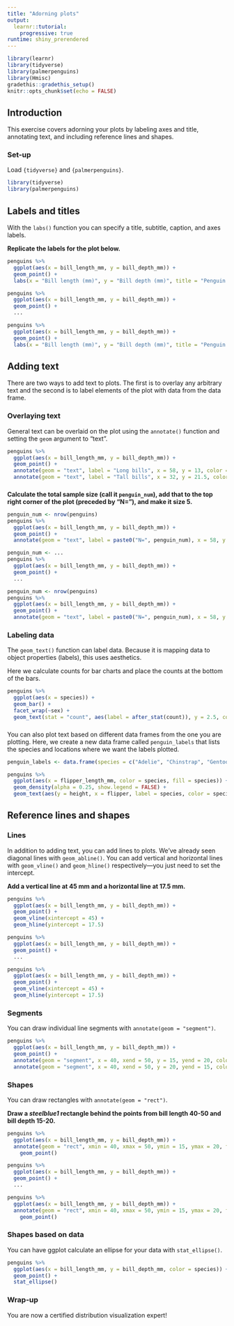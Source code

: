 ```yaml
---
title: "Adorning plots"
output: 
  learnr::tutorial:
    progressive: true
runtime: shiny_prerendered
---
```


```r
library(learnr)
library(tidyverse)
library(palmerpenguins)
library(Hmisc)
gradethis::gradethis_setup()
knitr::opts_chunk$set(echo = FALSE)
```


## Introduction

This exercise covers adorning your plots by labeling axes and title, annotating text, and including reference lines and shapes.

### Set-up

Load `{tidyverse}` and `{palmerpenguins}`. 

```r
library(tidyverse)
library(palmerpenguins)
```

## Labels and titles

With the `labs()` function you can specify a title, subtitle, caption, and axes labels.

**Replicate the labels for the plot below.**

```r
penguins %>% 
  ggplot(aes(x = bill_length_mm, y = bill_depth_mm)) +
  geom_point() +
  labs(x = "Bill length (mm)", y = "Bill depth (mm)", title = "Penguin bill size", subtitle = "Adelie, chinstrap, and gentoo penguins", caption = "Source: Palmer penguins")
```

```r
penguins %>% 
  ggplot(aes(x = bill_length_mm, y = bill_depth_mm)) +
  geom_point() +
  ...
```

```r
penguins %>% 
  ggplot(aes(x = bill_length_mm, y = bill_depth_mm)) +
  geom_point() +
  labs(x = "Bill length (mm)", y = "Bill depth (mm)", title = "Penguin bill size", subtitle = "Adelie, chinstrap, and gentoo penguins", caption = "Source: Palmer penguins")
```



## Adding text

There are two ways to add text to plots. The first is to overlay any arbitrary text and the second is to label elements of the plot with data from the data frame.

### Overlaying text

General text can be overlaid on the plot using the `annotate()` function and setting the `geom` argument to "text".

```r
penguins %>% 
  ggplot(aes(x = bill_length_mm, y = bill_depth_mm)) +
  geom_point() +
  annotate(geom = "text", label = "Long bills", x = 58, y = 13, color = "blue") +
  annotate(geom = "text", label = "Tall bills", x = 32, y = 21.5, color = "blue")
```

###

**Calculate the total sample size (call it `penguin_num`), add that to the top right corner of the plot (preceded by "N="), and make it size 5.**

```r
penguin_num <- nrow(penguins)
penguins %>% 
  ggplot(aes(x = bill_length_mm, y = bill_depth_mm)) +
  geom_point() +
  annotate(geom = "text", label = paste0("N=", penguin_num), x = 58, y = 21.5, size = 5)
```

```r
penguin_num <- ...
penguins %>% 
  ggplot(aes(x = bill_length_mm, y = bill_depth_mm)) +
  geom_point() +
  ...
```

```r
penguin_num <- nrow(penguins)
penguins %>% 
  ggplot(aes(x = bill_length_mm, y = bill_depth_mm)) +
  geom_point() +
  annotate(geom = "text", label = paste0("N=", penguin_num), x = 58, y = 21.5, size = 5)
```

### Labeling data

The `geom_text()` function can label data. Because it is mapping data to object properties (labels), this uses aesthetics.

Here we calculate counts for bar charts and place the counts at the bottom of the bars.

```r
penguins %>% 
  ggplot(aes(x = species)) +
  geom_bar() +
  facet_wrap(~sex) +
  geom_text(stat = "count", aes(label = after_stat(count)), y = 2.5, color = "white")
```

###

You can also plot text based on different data frames from the one you are plotting. Here, we create a new data frame called `penguin_labels` that lists the species and locations where we want the labels plotted.

```r
penguin_labels <- data.frame(species = c("Adelie", "Chinstrap", "Gentoo"), height = c(0.065, 0.06, 0.062), flipper = c(190, 200, 215))

penguins %>% 
  ggplot(aes(x = flipper_length_mm, color = species, fill = species)) +
  geom_density(alpha = 0.25, show.legend = FALSE) +
  geom_text(aes(y = height, x = flipper, label = species, color = species), data = penguin_labels, show.legend = FALSE)
```


## Reference lines and shapes

### Lines

In addition to adding text, you can add lines to plots. We've already seen diagonal lines with `geom_abline()`. You can add vertical and horizontal lines with `geom_vline()` and `geom_hline()` respectively---you just need to set the intercept.

**Add a vertical line at 45 mm and a horizontal line at 17.5 mm.**

```r
penguins %>% 
  ggplot(aes(x = bill_length_mm, y = bill_depth_mm)) +
  geom_point() +
  geom_vline(xintercept = 45) +
  geom_hline(yintercept = 17.5)
```

```r
penguins %>% 
  ggplot(aes(x = bill_length_mm, y = bill_depth_mm)) +
  geom_point() +
  ...
```

```r
penguins %>% 
  ggplot(aes(x = bill_length_mm, y = bill_depth_mm)) +
  geom_point() +
  geom_vline(xintercept = 45) +
  geom_hline(yintercept = 17.5)
```

### Segments

You can draw individual line segments with `annotate(geom = "segment")`.

```r
penguins %>% 
  ggplot(aes(x = bill_length_mm, y = bill_depth_mm)) +
  geom_point() +
  annotate(geom = "segment", x = 40, xend = 50, y = 15, yend = 20, color = "red") +
  annotate(geom = "segment", x = 40, xend = 50, y = 20, yend = 15, color = "blue")
```

### Shapes

You can draw rectangles with `annotate(geom = "rect")`.

**Draw a _steelblue1_ rectangle behind the points from bill length 40-50 and bill depth 15-20.**

```r
penguins %>% 
  ggplot(aes(x = bill_length_mm, y = bill_depth_mm)) +
  annotate(geom = "rect", xmin = 40, xmax = 50, ymin = 15, ymax = 20, fill = "steelblue1") +
    geom_point()
```

```r
penguins %>% 
  ggplot(aes(x = bill_length_mm, y = bill_depth_mm)) +
  geom_point() +
  ...
```

```r
penguins %>% 
  ggplot(aes(x = bill_length_mm, y = bill_depth_mm)) +
  annotate(geom = "rect", xmin = 40, xmax = 50, ymin = 15, ymax = 20, fill = "steelblue1") +
    geom_point()
```

### Shapes based on data

You can have ggplot calculate an ellipse for your data with `stat_ellipse()`.

```r
penguins %>%
  ggplot(aes(x = bill_length_mm, y = bill_depth_mm, color = species)) +
  geom_point() +
  stat_ellipse()

```


### Wrap-up

You are now a certified distribution visualization expert!

